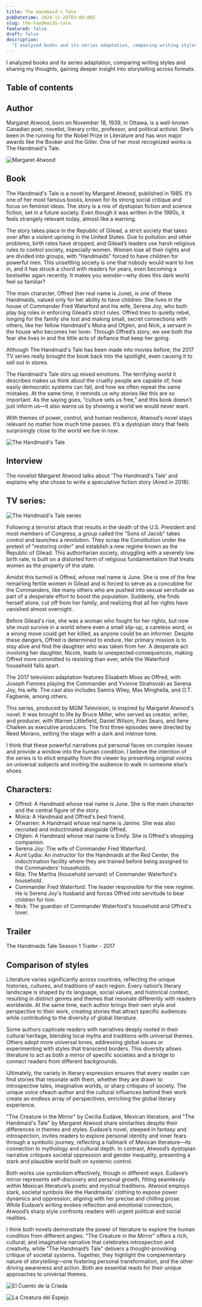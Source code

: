 ```yaml
---
title: The Handmaid's Tale
pubDatetime: 2024-11-28T03:00:00Z
slug: the-handmaids-tale
featured: false
draft: false
description:
  "I analyzed books and its series adaptation, comparing writing styles and sharing my thoughts, gaining deeper insight into storytelling across formats."
---
```


I analyzed books and its series adaptation, comparing writing styles and sharing my thoughts, gaining deeper insight into storytelling across formats.

## Table of contents

## Author

Margaret Atwood, born on November 18, 1939, in Ottawa, is a well-known
Canadian poet, novelist, literary critic, professor, and political activist. She’s
been in the running for the Nobel Prize in Literature and has won major
awards like the Booker and the Giller. One of her most recognized works is
The Handmaid's Tale.

![Margaret Atwood](https://s1.elespanol.com/2017/02/14/actualidad/actualidad_193742063_29202780_1706x1706.jpg)

## Book

The Handmaid's Tale is a novel by Margaret Atwood, published in 1985. It’s
one of her most famous books, known for its strong social critique and focus
on feminist ideas. The story is a mix of dystopian fiction and science fiction, set
in a future society. Even though it was written in the 1980s, it feels strangely
relevant today, almost like a warning.

The story takes place in the Republic of Gilead, a strict society that takes over
after a violent uprising in the United States. Due to pollution and other
problems, birth rates have dropped, and Gilead’s leaders use harsh religious
rules to control society, especially women. Women lose all their rights and are
divided into groups, with “Handmaids” forced to have children for powerful
men. This unsettling society is one that nobody would want to live in, and it
has struck a chord with readers for years, even becoming a bestseller again
recently. It makes you wonder—why does this dark world feel so familiar?

The main character, Offred (her real name is June), is one of these
Handmaids, valued only for her ability to have children. She lives in the house
of Commander Fred Waterford and his wife, Serena Joy, who both play big
roles in enforcing Gilead’s strict rules. Offred tries to quietly rebel, longing for
the family she lost and making small, secret connections with others, like her
fellow Handmaid's Moira and Ofglen, and Nick, a servant in the house who
becomes her lover. Through Offred’s story, we see both the fear she lives in
and the little acts of defiance that keep her going.

Although The Handmaid's Tale has been made into movies before, the 2017
TV series really brought the book back into the spotlight, even causing it to
sell out in stores.

The Handmaid's Tale stirs up mixed emotions. The terrifying world it describes
makes us think about the cruelty people are capable of, how easily
democratic systems can fall, and how we often repeat the same mistakes. At
the same time, it reminds us why stories like this are so important. As the
saying goes, “culture sets us free,” and this book doesn’t just inform us—it also
warns us by showing a world we would never want.

With themes of power, control, and human resilience, Atwood’s novel stays
relevant no matter how much time passes. It’s a dystopian story that feels
surprisingly close to the world we live in now.

![The Handmaid's Tale](https://www.infobae.com/resizer/v2/https%3A%2F%2Fs3.amazonaws.com%2Farc-wordpress-client-uploads%2Finfobae-wp%2Fwp-content%2Fuploads%2F2018%2F09%2F03165134%2Fcuento-de-la-criada-1.jpg?auth=ee94be8203724ab80ce365cdbfa72013be242389a1895ff3a69d1e729c65e54f&smart=true&width=992&height=1488&quality=85)

## Interview

The novelist Margaret Atwood talks about 'The Handmaid's Tale' and explains
why she chose to write a speculative fiction story (Aired in 2018).

<YouTube id="ljvVUW2vrRU" />

## TV series:

![The Handmaid's Tale series](https://images3.penguinrandomhouse.com/cover/700jpg/9780525435006)

Following a terrorist attack that results in the death of the U.S. President and
most members of Congress, a group called the "Sons of Jacob" takes control
and launches a revolution. They scrap the Constitution under the pretext of
"restoring order" and establish a new regime known as the Republic of
Gilead. This authoritarian society, struggling with a severely low birth rate, is
built on a distorted form of religious fundamentalism that treats women as the
property of the state.

Amidst this turmoil is Offred, whose real name is June. She is one of the few
remaining fertile women in Gilead and is forced to serve as a concubine for
the Commanders, like many others who are pushed into sexual servitude as
part of a desperate effort to boost the population. Suddenly, she finds herself
alone, cut off from her family, and realizing that all her rights have vanished
almost overnight.

Before Gilead's rise, she was a woman who fought for her rights, but now she
must survive in a world where even a small slip-up, a careless word, or a
wrong move could get her killed, as anyone could be an informer. Despite
these dangers, Offred is determined to endure. Her primary mission is to stay
alive and find the daughter who was taken from her. A desperate act
involving her daughter, Nicole, leads to unexpected consequences, making
Offred more committed to resisting than ever, while the Waterford household
falls apart.

The 2017 television adaptation features Elisabeth Moss as Offred, with Joseph
Fiennes playing the Commander and Yvonne Strahovski as Serena Joy, his
wife. The cast also includes Samira Wiley, Max Minghella, and O.T. Fagbenle,
among others.

This series, produced by MGM Television, is inspired by Margaret Atwood's
novel. It was brought to life by Bruce Miller, who served as creator, writer, and
producer, with Warren Littlefield, Daniel Wilson, Fran Sears, and Ilene Chaiken
as executive producers. The first three episodes were directed by Reed
Morano, setting the stage with a dark and intense tone.

I think that these powerful narratives put personal faces on complex issues
and provide a window into the human condition. I believe the intention of
the series is to elicit empathy from the viewer by presenting original voices on
universal subjects and inviting the audience to walk in someone else’s shoes.

## Characters:

- Offred: A Handmaid whose real name is June. She is the main
character and the central figure of the story.
- Moira: A Handmaid and Offred's best friend.
- Ofwarren: A Handmaid whose real name is Janine. She was also
recruited and indoctrinated alongside Offred.
- Ofglen: A Handmaid whose real name is Emily. She is Offred's shopping
companion.
- Serena Joy: The wife of Commander Fred Waterford.
- Aunt Lydia: An instructor for the Handmaids at the Red Center, the
indoctrination facility where they are trained before being assigned to
the Commanders' households.
- Rita: The Martha (household servant) of Commander Waterford's
household.
- Commander Fred Waterford: The leader responsible for the new
regime. He is Serena Joy's husband and forces Offred into servitude to
bear children for him.
- Nick: The guardian of Commander Waterford's household and Offred's
lover.

## Trailer

The Handmaids Tale Season 1 Trailer - 2017

<YouTube id="dVLiDETfx1c" />

## Comparison of styles

Literature varies significantly across countries, reflecting the unique histories,
cultures, and traditions of each region. Every nation’s literary landscape is
shaped by its language, social values, and historical context, resulting in
distinct genres and themes that resonate differently with readers worldwide.
At the same time, each author brings their own style and perspective to their
work, creating stories that attract specific audiences while contributing to the
diversity of global literature.

Some authors captivate readers with narratives deeply rooted in their cultural
heritage, blending local myths and traditions with universal themes. Others
adopt more universal tones, addressing global issues or experimenting with
styles that transcend borders. This diversity allows literature to act as both a
mirror of specific societies and a bridge to connect readers from different
backgrounds.

Ultimately, the variety in literary expression ensures that every reader can find
stories that resonate with them, whether they are drawn to introspective
tales, imaginative worlds, or sharp critiques of society. The unique voice ofeach author and the cultural influences behind their work create an endless
array of perspectives, enriching the global literary experience.

"The Creature in the Mirror" by Cecilia Eudave, Mexican literature, and "The
Handmaid's Tale" by Margaret Atwood share similarities despite their
differences in themes and styles. Eudave’s novel, steeped in fantasy and
introspection, invites readers to explore personal identity and inner fears
through a symbolic journey, reflecting a hallmark of Mexican literature—its
connection to mythology and cultural depth. In contrast, Atwood’s dystopian
narrative critiques societal oppression and gender inequality, presenting a
stark and plausible world built on systemic control.

Both works use symbolism effectively, though in different ways. Eudave’s
mirror represents self-discovery and personal growth, fitting seamlessly within
Mexican literature’s poetic and mystical traditions. Atwood employs stark,
societal symbols like the Handmaids’ clothing to expose power dynamics and
oppression, aligning with her precise and chilling prose. While Eudave’s
writing evokes reflection and emotional connection, Atwood’s sharp style
confronts readers with urgent political and social realities.

I think both novels demonstrate the power of literature to explore the human
condition from different angles. "The Creature in the Mirror" offers a rich,
cultural, and imaginative narrative that celebrates introspection and
creativity, while "The Handmaid’s Tale" delivers a thought-provoking critique
of societal systems. Together, they highlight the complementary nature of
storytelling—one fostering personal transformation, and the other driving
awareness and action. Both are essential reads for their unique approaches
to universal themes.

![El Cuento de la Criada](https://scontent.flap2-1.fna.fbcdn.net/v/t39.30808-6/376227267_684360897045415_7053053709172801087_n.jpg?_nc_cat=100&ccb=1-7&_nc_sid=127cfc&_nc_eui2=AeFGZ2XMHsF82CZm07tVcZNmD_PvhMV5SloP8--ExXlKWiuJYYwY9hkEOJFOmFaCOqQ&_nc_ohc=s9JxZaJu4KsQ7kNvgGFVRQ1&_nc_zt=23&_nc_ht=scontent.flap2-1.fna&_nc_gid=AP44n4m62i6PfBm2CDrN-Vx&oh=00_AYASDSgnz1DpwgCsLAzQwfTVFzfDtFCbGbKCwDSH6SE4Dg&oe=674DD043)

![La Creatura del Espejo](https://hablemos-escritoras-as.s3.us-west-1.amazonaws.com/variants/ia93jhoprshs7iw7k1wz1saj1rwg/836ba6b7667eb9d5cbcf09d906649eecfddabb3e79f19d0398832407f50dee4f)